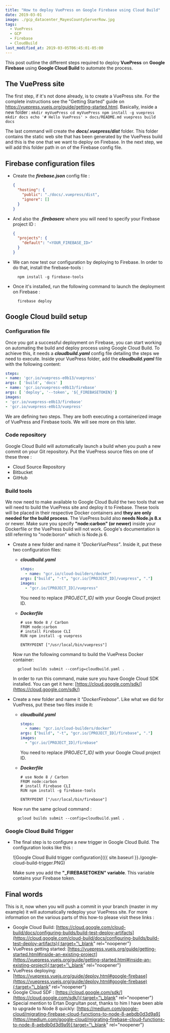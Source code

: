 ```yaml
---
title: "How to deploy VuePress on Google Firebase using Cloud Build"
date: 2019-03-01
image: ./gcp_datacenter_MayesCountyServerRow.jpg
tags:
  - VuePress
  - GCP
  - Firebase
  - CloudBuild
last_modified_at: 2019-03-05T06:45:01-05:00
---
```


This post outline the different steps required to deploy **VuePress** on **Google Firebase** using **Google Cloud Build** to automate the process.

## The VuePress site

The first step, if it's not done already, is to create a VuePress site. For the complete instructions see the "Getting Started" guide on https://vuepress.vuejs.org/guide/getting-started.html. Basically, inside a new folder :
`mkdir myVuePress cd myVuePress npm install -g vuepress mkdir docs echo '# Hello VuePress' > docs/README.md vuepress build docs`

The last command will create the **_docs/.vuepress/dist_** folder. This folder contains the static web site that has been generated by the VuePress build and this is the one that we want to deploy on Firebase. In the next step, we will add this folder path in on of the Firebase config file.

## Firebase configuration files

- Create the **_firebase.json_** config file :

  ```json
  {
    "hosting": {
      "public": "./docs/.vuepress/dist",
      "ignore": []
    }
  }
  ```

- And also the **_.firebaserc_** where you will need to specify your Firebase project ID :
  ```json
  {
    "projects": {
      "default": "<YOUR_FIREBASE_ID>"
    }
  }
  ```

* We can now test our configuration by deploying to Firebase. In order to do that, install the firebase-tools :

        npm install -g firebase-tools

* Once it's installed, run the following command to launch the deployment on Firebase :

        firebase deploy

## Google Cloud build setup

### Configuration file

Once you got a successful deployment on Firebase, you can start working on automating the build and deploy process using Google Cloud Build. To achieve this, it needs a **_cloudbuild.yaml_** config file detailing the steps we need to execute. Inside your VuePress folder, add the **_cloudbuild.yaml_** file with the following content:

```yaml
steps:
- name: 'gcr.io/vuepress-e0b13/vuepress'
args: [ 'build', 'docs' ]
- name: 'gcr.io/vuepress-e0b13/firebase'
args: [ 'deploy', '--token', '${_FIREBASETOKEN}']
images:
- 'gcr.io/vuepress-e0b13/firebase'
- 'gcr.io/vuepress-e0b13/vuepress'
```

We are defining two steps. They are both executing a containerized image of VuePress and Firebase tools. We will see more on this later.

### Code repository

Google Cloud Build will automatically launch a build when you push a new commit on your Git repository. Put the VuePress source files on one of these three :

- Cloud Source Repository
- Bitbucket
- GitHub

### Build tools

We now need to make available to Google Cloud Build the two tools that we will need to build the VuePress site and deploy it to Firebase. These tools will be placed in their respective Docker containers and **they are only needed for the build process**. The VuePress build also **needs Node.js 8.x** or newer. Make sure you specify **"node:carbon" (or newer)** inside your Dockerfile or the VuePress build will not work. Google's documentation is still referring to "node:boron" which is Node.js 6.

- Create a new folder and name it _"DockerVuePress"_. Inside it, put these two configuration files:

  - **_cloudbuild.yaml_**

    ```yaml
    steps:
      - name: "gcr.io/cloud-builders/docker"
    args: ["build", "-t", "gcr.io/[PROJECT_ID]/vuepress", "."]
    images:
      - "gcr.io/[PROJECT_ID]/vuepress"
    ```

    You need to replace _[PROJECT_ID]_ with your Google Cloud project ID.

  - **_Dockerfile_**

    ```console
    # use Node 8 / Carbon
    FROM node:carbon
    # install Firebase CLI
    RUN npm install -g vuepress

    ENTRYPOINT ["/usr/local/bin/vuepress"]
    ```

  Now run the following command to build the VuePress Docker container:

        gcloud builds submit --config=cloudbuild.yaml .

  In order to run this command, make sure you have Google Cloud SDK installed. You can get it here: [https://cloud.google.com/sdk/](https://cloud.google.com/sdk/)

- Create a new folder and name it _"DockerFirebase"_. Like what we did for VuePress, put these two files inside it:

  - **_cloudbuild.yaml_**

    ```yaml
    steps:
      - name: "gcr.io/cloud-builders/docker"
    args: ["build", "-t", "gcr.io/[PROJECT_ID]/firebase", "."]
    images:
      - "gcr.io/[PROJECT_ID]/firebase"
    ```

    You need to replace _[PROJECT_ID]_ with your Google Cloud project ID.

  - **_Dockerfile_**

    ```console
    # use Node 8 / Carbon
    FROM node:carbon
    # install Firebase CLI
    RUN npm install -g firebase-tools

    ENTRYPOINT ["/usr/local/bin/firebase"]
    ```

  Now run the same gcloud command :

        gcloud builds submit --config=cloudbuild.yaml .

### Google Cloud Build Trigger

- The final step is to configure a new trigger in Google Cloud Build. The configuration looks like this :


    ![Google Cloud Build trigger configuration]({{ site.baseurl }}./google-cloud-build-trigger.PNG)


    Make sure you add the **"_FIREBASETOKEN" variable**. This variable contains your Firebase token.

## Final words

This is it, now when you will push a commit in your branch (master in my example) it will automatically redeploy your VuePress site.
For more information on the various parts of this how-to please visit these links :

- Google Cloud Build: [https://cloud.google.com/cloud-build/docs/configuring-builds/build-test-deploy-artifacts](https://cloud.google.com/cloud-build/docs/configuring-builds/build-test-deploy-artifacts){:target="\_blank" rel="noopener"}
- VuePress getting started: [https://vuepress.vuejs.org/guide/getting-started.html#inside-an-existing-project](https://vuepress.vuejs.org/guide/getting-started.html#inside-an-existing-project){:target="\_blank" rel="noopener"}
- VuePress deploying: [https://vuepress.vuejs.org/guide/deploy.html#google-firebase](https://vuepress.vuejs.org/guide/deploy.html#google-firebase){:target="\_blank" rel="noopener"}
- Google Cloud SDF : [https://cloud.google.com/sdk/](https://cloud.google.com/sdk/){:target="\_blank" rel="noopener"}
- Special mention to Ertan Dogrultan post, thanks to him I have been able to upgrade to Node 8 quickly: [https://medium.com/google-cloud/migrating-firebase-cloud-functions-to-node-8-aebdb0d3d9a9](https://medium.com/google-cloud/migrating-firebase-cloud-functions-to-node-8-aebdb0d3d9a9){:target="\_blank" rel="noopener"}

